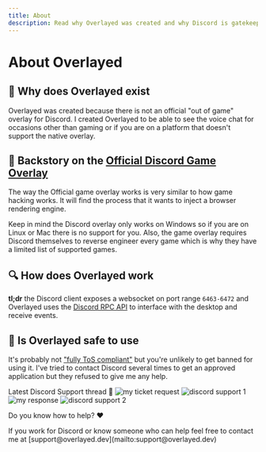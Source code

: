 ```yaml
---
title: About
description: Read why Overlayed was created and why Discord is gatekeeping
---
```


# About Overlayed

## 🤔 Why does Overlayed exist

Overlayed was created because there is not an official "out of game" overlay for Discord. I created Overlayed to be able to see the voice chat for occasions other than gaming or if you are on a platform that doesn't support the native overlay.

## 📔 Backstory on the [Official Discord Game Overlay](https://support.discord.com/hc/en-us/articles/217659737-Game-Overlay-101)

The way the Official game overlay works is very similar to how game hacking works. It will find the process that it wants to inject a browser rendering engine.

Keep in mind the Discord overlay only works on Windows so if you are on Linux or Mac there is no support for you. Also, the game overlay requires Discord themselves to reverse engineer every game which is why they have a limited list of supported games.

## 🔍 How does Overlayed work

**tl;dr** the Discord client exposes a websocket on port range `6463-6472` and Overlayed uses the [Discord RPC API](https://discord.com/developers/docs/topics/rpc) to interface with the desktop and receive events.

## 🦺 Is Overlayed safe to use

It's probably not ["fully ToS compliant"](https://discord.com/terms) but you're unlikely to get banned for using it. I've tried to contact Discord several times to get an approved application but they refused to give me any help.

Latest Discord Support thread 🍿
![my ticket request](/img/discord/my-request.png)
![discord support 1](/img/discord/support-1.png)
![my response](/img/discord/my-response.png)
![discord support 2](/img/discord/support-2.png)

<div class="bg-blue-900 border border-blue-500 text-white px-4" role="alert">
  <p class="font-bold">Do you know how to help? ❤️</p>
  <p class="text-sm">
    If you work for Discord or know someone who can help feel free to contact me at
    [support@overlayed.dev](mailto:support@overlayed.dev)
  </p>
</div>
